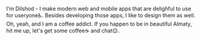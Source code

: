 
<HeaderTitle />

I'm Dilshod - I make modern web and mobile apps that are delighful to use for
useryone♿️. Besides developing those apps, I like to design them as well. Oh,
yeah, and I am a coffee addict. If you happen to be in beautiful Almaty, hit me
up, let's get some coffee☕️ and chat😉.
